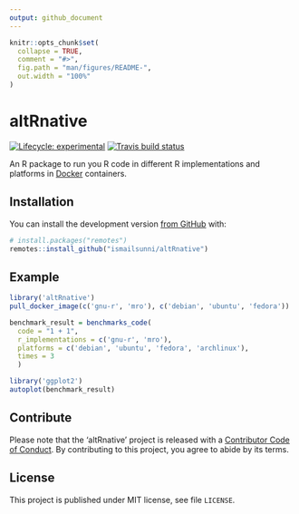 ```yaml
---
output: github_document
---
```


<!-- README.md is generated from README.Rmd. Please edit that file -->

```r
knitr::opts_chunk$set(
  collapse = TRUE,
  comment = "#>",
  fig.path = "man/figures/README-",
  out.width = "100%"
)
```

# altRnative

<!-- badges: start -->
[![Lifecycle: experimental](https://img.shields.io/badge/lifecycle-experimental-orange.svg)](https://www.tidyverse.org/lifecycle/#experimental)
[![Travis build status](https://travis-ci.org/ismailsunni/altRnative.svg?branch=master)](https://travis-ci.org/ismailsunni/altRnative)
<!-- badges: end -->

An R package to run you R code in different R implementations and platforms in [Docker]() containers.

## Installation

You can install the development version [from GitHub](https://github.com/ismailsunni/altRnative) with:

``` r
# install.packages("remotes")
remotes::install_github("ismailsunni/altRnative")
```
## Example

```r
library('altRnative')
pull_docker_image(c('gnu-r', 'mro'), c('debian', 'ubuntu', 'fedora'))

benchmark_result = benchmarks_code(
  code = "1 + 1", 
  r_implementations = c('gnu-r', 'mro'), 
  platforms = c('debian', 'ubuntu', 'fedora', 'archlinux'),
  times = 3
  )

library('ggplot2')
autoplot(benchmark_result)
```

## Contribute

Please note that the 'altRnative' project is released with a [Contributor Code of Conduct](CODE_OF_CONDUCT.md).
By contributing to this project, you agree to abide by its terms.
  
## License

This project is published under MIT license, see file `LICENSE`.

